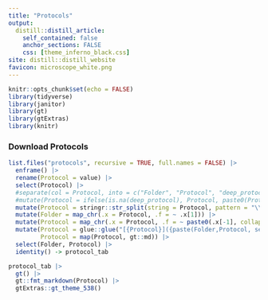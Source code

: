 ```yaml
---
title: "Protocols"
output:
  distill::distill_article:
    self_contained: false
    anchor_sections: FALSE
    css: [theme_inferno_black.css]
site: distill::distill_website
favicon: microscope_white.png
---
```


```r

knitr::opts_chunk$set(echo = FALSE)
library(tidyverse)
library(janitor)
library(gt)
library(gtExtras)
library(knitr)


```
  
### Download Protocols    

```r

list.files("protocols", recursive = TRUE, full.names = FALSE) |> 
  enframe() |> 
  rename(Protocol = value) |> 
  select(Protocol) |> 
  #separate(col = Protocol, into = c("Folder", "Protocol", "deep_protocol"), sep = "\\/") |> 
  #mutate(Protocol = ifelse(is.na(deep_protocol), Protocol, paste0(Protocol,"/",deep_protocol))) |> 
  mutate(Protocol = stringr::str_split(string = Protocol, pattern = "\\/")) |> 
  mutate(Folder = map_chr(.x = Protocol, .f = ~ .x[1])) |> 
  mutate(Protocol = map_chr(.x = Protocol, .f = ~ paste0(.x[-1], collapse = "/"))) |> 
  mutate(Protocol = glue::glue("[{Protocol}]({paste(Folder,Protocol, sep = '/')})"),
         Protocol = map(Protocol, gt::md)) |>
  select(Folder, Protocol) |> 
  identity() -> protocol_tab

protocol_tab |> 
  gt() |> 
  gt::fmt_markdown(Protocol) |> 
  gtExtras::gt_theme_538()


```



 <br>

 <br>

 <br>

  